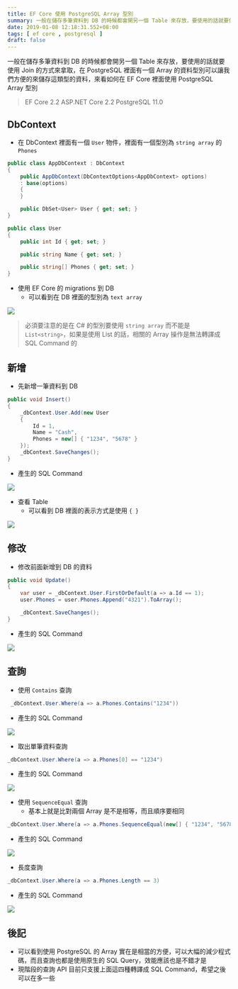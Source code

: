 ```yaml
---
title: EF Core 使用 PostgreSQL Array 型別
summary: 一般在儲存多筆資料到 DB 的時候都會開另一個 Table 來存放，要使用的話就要使用 Join 的方式來拿取，在 PostgreSQL 裡面有一個 Array 的資料型別可以讓我們方便的來儲存這類型的資料，來看如何在 EF Core 裡面使用 PostgreSQL Array 型別
date: 2019-01-08 12:18:31.552+08:00
tags: [ ef core , postgresql ]
draft: false
---
```


一般在儲存多筆資料到 DB 的時候都會開另一個 Table 來存放，要使用的話就要使用 Join 的方式來拿取，在 PostgreSQL 裡面有一個 Array 的資料型別可以讓我們方便的來儲存這類型的資料，來看如何在 EF Core 裡面使用 PostgreSQL Array 型別

> EF Core 2.2
> ASP.NET Core 2.2
> PostgreSQL 11.0

## DbContext

- 在 DbContext 裡面有一個 `User` 物件，裡面有一個型別為 `string array` 的 `Phones`

```csharp
public class AppDbContext : DbContext
{
	public AppDbContext(DbContextOptions<AppDbContext> options)
	: base(options)
	{
	}

	public DbSet<User> User { get; set; }
}

public class User
{
	public int Id { get; set; }

	public string Name { get; set; }

	public string[] Phones { get; set; }
}
```

- 使用 EF Core 的 migrations 到 DB
	- 可以看到在 DB 裡面的型別為 `text array`

![](/static/images/404.webp)

> 必須要注意的是在 C# 的型別要使用 `string array` 而不能是 `List<string>`，如果是使用 List 的話，相關的 Array 操作是無法轉譯成 SQL Command 的

## 新增

- 先新增一筆資料到 DB

```csharp
public void Insert()
{
    _dbContext.User.Add(new User
    {
        Id = 1,
        Name = "Cash",
        Phones = new[] { "1234", "5678" }
    });
    _dbContext.SaveChanges();
}
```

- 產生的 SQL Command

![](/static/images/404.webp)

- 查看 Table
	- 可以看到 DB 裡面的表示方式是使用 `{ }`

![](/static/images/404.webp)

## 修改

- 修改前面新增到 DB 的資料

```csharp
public void Update()
{
	var user = _dbContext.User.FirstOrDefault(a => a.Id == 1);
	user.Phones = user.Phones.Append("4321").ToArray();

    _dbContext.SaveChanges();
}
```

- 產生的 SQL Command

![](/static/images/404.webp)

## 查詢

- 使用 `Contains` 查詢

```csharp
 _dbContext.User.Where(a => a.Phones.Contains("1234"))
```

- 產生的 SQL Command

![](/static/images/404.webp)

- 取出單筆資料查詢

```csharp
_dbContext.User.Where(a => a.Phones[0] == "1234")
```

- 產生的 SQL Command

![](/static/images/404.webp)

- 使用 `SequenceEqual` 查詢
	- 基本上就是比對兩個 Array 是不是相等，而且順序要相同

```csharp
_dbContext.User.Where(a => a.Phones.SequenceEqual(new[] { "1234", "5678", "4321" }))
```

- 產生的 SQL Command

![](/static/images/404.webp)

- 長度查詢

```csharp
_dbContext.User.Where(a => a.Phones.Length == 3)
```

- 產生的 SQL Command

![](/static/images/404.webp)

## 後記

- 可以看到使用 PostgreSQL 的 Array 實在是相當的方便，可以大幅的減少程式碼，而且查詢也都是使用原生的 SQL Query，效能應該也是不錯才是
- 現階段的查詢 API 目前只支援上面這四種轉譯成 SQL Command，希望之後可以在多一些